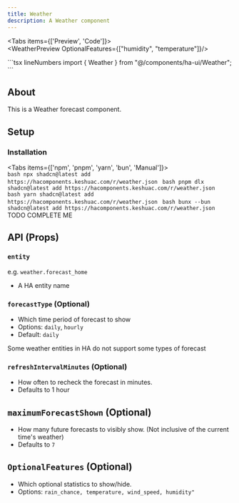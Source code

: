 ```yaml
---
title: Weather
description: A Weather component
---
```



<Tabs items={['Preview', 'Code']}>
  <Tab value="Preview">    
    <WeatherPreview OptionalFeatures={["humidity", "temperature"]}/>
    
  </Tab>
  <Tab value="Code">
    ```tsx lineNumbers
    import { Weather } from "@/components/ha-ui/Weather";
    <WeatherPreview entity="weather.forecast_home" OptionalFeatures={["humidity", "temperature"]}/>
    ```
  </Tab>
</Tabs>

## About
This is a Weather forecast component.


## Setup
### Installation
<Tabs items={['npm', 'pnpm', 'yarn', 'bun', 'Manual']}>
  <Tab value="npm">    
    ```bash
    npx shadcn@latest add https://hacomponents.keshuac.com/r/weather.json
    ```
  </Tab>
  <Tab value="pnpm">
    ```bash
    pnpm dlx shadcn@latest add https://hacomponents.keshuac.com/r/weather.json
    ```
  </Tab>
  <Tab value="yarn">
    ```bash
    yarn shadcn@latest add https://hacomponents.keshuac.com/r/weather.json
    ```
  </Tab>
  <Tab value="bun">
    ```bash
    bunx --bun shadcn@latest add https://hacomponents.keshuac.com/r/weather.json
    ```
  </Tab>
  <Tab value="Manual">
      TODO COMPLETE ME
  </Tab>
</Tabs>

## API (Props)
### `entity`
e.g. `weather.forecast_home`
- A HA entity name

### `forecastType` (Optional)
- Which time period of forecast to show
- Options: `daily`, `hourly`
- Default: `daily`

<Callout>
Some weather entities in HA do not support some types of forecast
</Callout>

### `refreshIntervalMinutes` (Optional)
- How often to recheck the forecast in minutes.
- Defaults to 1 hour

## `maximumForecastShown` (Optional)
- How many future forecasts to visibly show. (Not inclusive of the current time's weather)
- Defaults to `7`

## `OptionalFeatures` (Optional)
- Which optional statistics to show/hide.
- Options: `rain_chance, temperature, wind_speed, humidity"`